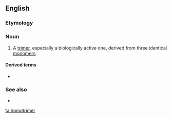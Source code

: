 ==English==

===Etymology===
{{prefix|homo|trimer|lang=en}}

===Noun===
{{en-noun}}

# {{label|en|chemistry|biochemistry}} A [[trimer]], especially a biologically active one, derived from three identical [[monomer]]s

====Derived terms====
* {{l|en|homotrimeric}}

===See also===
* {{l|en|heterotrimer}}

[[ta:homotrimer]]